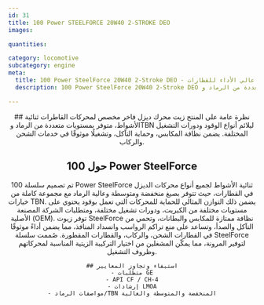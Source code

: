 ```yaml
---
id: 31
title: 100 Power STEELFORCE 20W40 2-STROKE DEO
images:

quantities:

category: locomotive
subcategory: engine
meta:
  title: 100 Power SteelForce 20W40 2-Stroke DEO - زيت محرك عالي الأداء للقطارات
  description: 100 Power SteelForce 20W40 2-Stroke DEO هو زيت محرك ديزل فاخر مخصص لمحركات القاطرات ثنائية الأشواط. تمت صياغته بمستويات متعددة من الرماد وTBN ليتوافق مع أنواع الوقود ودورات التشغيل المختلفة، مما يضمن نظافة ممتازة للمكابس، وحماية فائقة من التآكل، وأداءً موثوقًا لخدمات الشحن والركاب. يلبي متطلبات GE ومعايير API CF / CH-4 وإرشادات LMOA.

---
```


<Header>
    ## نظرة عامة على المنتج
    زيت محرك ديزل فاخر مخصص لمحركات القاطرات ثنائية الأشواط، متوفر
    بمستويات متعددة من الرماد وTBN ليلائم أنواع الوقود ودورات التشغيل
    المختلفة. يضمن نظافة المكابس، وحماية التآكل، وتشغيلًا موثوقًا في
    خدمات الشحن والركاب.
    
## حول 100 Power SteelForce
  تم تصميم سلسلة 100 Power SteelForce ثنائية الأشواط لجميع أنواع محركات الديزل في القطارات، حيث تتوفر بصيغ منخفضة ومتوسطة وعالية الرماد مع مجموعة كاملة من خيارات TBN. يضمن ذلك التوازن المثالي للحماية للمحركات التي تعمل بوقود يحتوي على مستويات مختلفة من الكبريت، ودورات تشغيل مختلفة، ومتطلبات الشركة المصنعة الأصلية (OEM). توفر زيوت SteelForce نظافة ممتازة للمكابس والبطانات، وتحمي من التآكل والصدأ، وتساعد على منع تراكم الرواسب وانسداد المنافذ، مما يضمن أداءً موثوقًا في القطارات الشحن، والركاب، والقطارات المقطورة. صُممت سلسلة SteelForce لتوفير المرونة، مما يمكّن المشغلين من اختيار التركيبة الزيتية المناسبة لمحركاتهم وظروف التشغيل.

    ## استيفاء وتجاوز المعايير
    - متطلبات GE
    - API CF / CH-4
    - إرشادات LMOA
    - مواصفات الرماد/TBN المنخفضة والمتوسطة والعالية

</Header>
